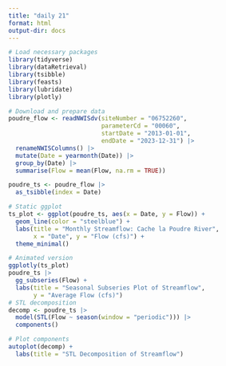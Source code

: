 ```yaml
---
title: "daily 21"
format: html
output-dir: docs
---
```

```r
# Load necessary packages
library(tidyverse)
library(dataRetrieval)
library(tsibble)
library(feasts)
library(lubridate)
library(plotly)

# Download and prepare data
poudre_flow <- readNWISdv(siteNumber = "06752260",
                          parameterCd = "00060",
                          startDate = "2013-01-01",
                          endDate = "2023-12-31") |>
  renameNWISColumns() |>
  mutate(Date = yearmonth(Date)) |>
  group_by(Date) |>
  summarise(Flow = mean(Flow, na.rm = TRUE))

poudre_ts <- poudre_flow |>
  as_tsibble(index = Date)

# Static ggplot
ts_plot <- ggplot(poudre_ts, aes(x = Date, y = Flow)) +
  geom_line(color = "steelblue") +
  labs(title = "Monthly Streamflow: Cache la Poudre River",
       x = "Date", y = "Flow (cfs)") +
  theme_minimal()

# Animated version
ggplotly(ts_plot)
poudre_ts |>
  gg_subseries(Flow) +
  labs(title = "Seasonal Subseries Plot of Streamflow",
       y = "Average Flow (cfs)")
# STL decomposition 
decomp <- poudre_ts |>
  model(STL(Flow ~ season(window = "periodic"))) |>
  components()

# Plot components
autoplot(decomp) +
  labs(title = "STL Decomposition of Streamflow")
```

